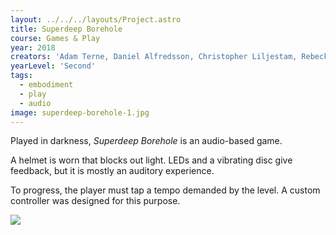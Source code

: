 ---
layout: ../../../layouts/Project.astro
title: Superdeep Borehole
course: Games & Play
year: 2018
creators: 'Adam Terne, Daniel Alfredsson, Christopher Liljestam, Rebecka Wärulf, Igor Kovtun'
yearLevel: 'Second'
tags:
  - embodiment
  - play
  - audio
image: superdeep-borehole-1.jpg
---

Played in darkness, _Superdeep Borehole_ is an audio-based game.

A helmet is worn that blocks out light. LEDs and a vibrating disc give feedback, but it is mostly an auditory experience.

To progress, the player must tap a tempo demanded by the level. A custom controller was designed for this purpose.

<MauVideo id="0_y6169vyl" />

![](superdeep-borehole-1.jpg)
